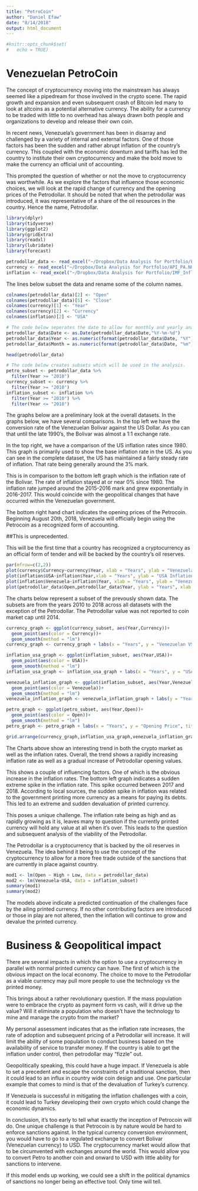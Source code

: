 ```yaml
---
title: "PetroCoin"
author: "Daniel Efaw"
date: "8/14/2018"
output: html_document
---
```


```r
#knitr::opts_chunk$set(
#	echo = TRUE)

```
# Venezuelan PetroCoin 

The concept of cryptocurrency moving into the mainstream has always seemed like a pipedream for those involved in the crypto scene. The rapid growth and expansion and even subsequent crash of Bitcoin led many to look at altcoins as a potential alternative currency. The ability for a currency to be traded with little to no overhead has always drawn both people and organizations to develop and release their own coin. 

In recent news, Venezuela’s government has been in disarray and challenged by a variety of internal and external factors. One of those factors has been the sudden and rather abrupt inflation of the country’s currency. This coupled with the economic downturn and tariffs has led the country to institute their own cryptocurrency and make the bold move to make the currency an official unit of accounting.  

This prompted the question of whether or not the move to cryptocurrency was worthwhile. As we explore the factors that influence those economic choices, we will look at the rapid change of currency and the opening prices of the Petrodollar. It should be noted that when the petrodollar was introduced, it was representative of a share of the oil resources in the country. Hence the name, Petrodollar.

```r
library(dplyr)
library(tidyverse)
library(ggplot2)
library(gridExtra)
library(readxl)
library(lubridate)
library(forecast)
```



```r
petrodollar_data <- read_excel("~/Dropbox/Data Analysis for Portfolio/Petrodollar Data.xls")
currency <- read_excel("~/Dropbox/Data Analysis for Portfolio/API_PA.NUS.FCRF_DS2_en_excel_v2_10034086.xls")
inflation <- read_excel("~/Dropbox/Data Analysis for Portfolio/IMF_Inflation.xls")
```
The lines below subset the data and rename some of the column names. 
```r
colnames(petrodollar_data)[2] <- "Open"
colnames(petrodollar_data)[5] <- "Close"
colnames(currency)[1] <- "Year"
colnames(currency)[2] <- "Currency"
colnames(inflation)[2] <- "USA"

# The code below seperates the date to allow for monthly and yearly analysis of the changes.
petrodollar_data$Date <- as.Date(petrodollar_data$Date,"%Y-%m-%d")
petrodollar_data$Year <- as.numeric(format(petrodollar_data$Date, "%Y"))
petrodollar_data$Month = as.numeric(format(petrodollar_data$Date, "%m"))

head(petrodollar_data)

# The code below creates subsets which will be used in the analysis.
petro_subset <- petrodollar_data %>%
  filter(Year >= "2010") 
currency_subset <- currency %>%
  filter(Year >= "2010")
inflation_subset <- inflation %>%
  filter(Year >= "2010") %>%
  filter(Year <= "2018")
```
The graphs below are a preliminary look at the overall datasets. In the graphs below, we have several comparisons. In the top left we have the conversion rate of the Venezuelan Bolivar against the US Dollar. As you can that until the late 1990's, the Bolivar was almost a 1:1 exchange rate. 

In the top right, we have a comparison of the US inflation rates since 1980. This graph is primarily used to show the base inflation rate in the US. As you can see in the complete dataset, the US has maintained a fairly steady rate of inflation. That rate being generally around the 3% mark. 

This is in comparison to the bottom left graph which is the inflation rate of the Bolivar. The rate of inflation stayed at or near 0% since 1980. The inflation rate jumped around the 2015-2016 mark and grew exponentially in 2016-2017. This would coincide with the geopolitical changes that have occurred within the Venezuelan government. 

The bottom right hand chart indicates the opening prices of the Petrocoin. Beginning August 20th, 2018, Venezuela will officially begin using the Petrocoin as a recognized form of accounting. 

##This is unprecedented. 

This will be the first time that a country has recognized a cryptocurrency as an official form of tender and will be backed by the country's oil reserves.
 
```r
par(mfrow=c(2,2))
plot(currency$Currency~currency$Year, xlab = "Years", ylab = "Venezuelan Currency VS US Dollar", main = "Venezuelan Bolivar vs USD")
plot(inflation$USA~inflation$Year,xlab = "Years", ylab = "USA Inflation Rates", main = "US Inflation")
plot(inflation$Venezuela~inflation$Year, xlab = "Years", ylab = "Venezuela Inflation Rates", main = "Venezuelan Bolivar Inflation Rate")
plot(petrodollar_data$Open,petrodollar_data$Year, ylab = "Years", xlab = "PetroCurrency Opening Price", main = "Petrocoin Opening Price")
```

The charts below represent a subset of the prevously shown data. The subsets are from the years 2010 to 2018 across all datasets with the exception of the Petrodollar. The Petrodollar value was not reported to coin market cap until 2014.  
```r
currency_graph <- ggplot(currency_subset, aes(Year,Currency))+
  geom_point(aes(color = Currency))+
  geom_smooth(method = "lm")
currency_graph <- currency_graph + labs(x = "Years", y = "Venezuelan VS US", title = "Venezuelan Currency VS US Dollar")

inflation_usa_graph <- ggplot(inflation_subset, aes(Year,USA))+
  geom_point(aes(color = USA))+
  geom_smooth(method = "lm")
inflation_usa_graph <- inflation_usa_graph + labs(x = "Years", y = "USA Inflation Rates", title = "US Inflation Rates over the years")

venezuela_inflation_graph <- ggplot(inflation_subset, aes(Year,Venezuela))+
  geom_point(aes(color = Venezuela))+
  geom_smooth(method = "lm")
venezuela_inflation_graph <- venezuela_inflation_graph + labs(y = "Years", x = "Venezuela Inflation Rates", title = "Venezuelan Inflation Rates since 2010")

petro_graph <- ggplot(petro_subset, aes(Year,Open))+
  geom_point(aes(color = Open))+
  geom_smooth(method = "lm")
petro_graph <- petro_graph + labs(x = "Years", y = "Opening Price", title = "Petrodollar Cryptocurrency Opening Price")

grid.arrange(currency_graph,inflation_usa_graph,venezuela_inflation_graph,petro_graph)

```

The Charts above show an interesting trend in both the crypto market as well as the inflation rates. Overall, the trend shows a rapidly increasing inflation rate as well as a gradual increase of Petrodollar opening values. 

This shows a couple of influencing factors. One of which is the obvious increase in the inflation rates. The bottom left graph indicates a sudden extreme spike in the inflation rate. This spike occurred between 2017 and 2018. According to local sources, the sudden spike in inflation was related to the government printing more currency as a means for paying its debts. This led to an extreme and sudden devaluation of printed currency. 

This poses a unique challenge. The inflation rate being as high and as rapidly growing as it is, leaves many to question if the currently printed currency will hold any value at all when it's over. This leads to the question and subsequent analysis of the viability of the Petrodollar. 

The Petrodollar is a cryptocurrency that is backed by the oil reserves in Venezuela. The idea behind it being to use the concept of the cryptocurrency to allow for a more free trade outside of the sanctions that are currently in place against country. 





```r
mod1 <- lm(Open ~ High + Low, data = petrodollar_data)
mod2 <- lm(Venezuela~USA, data = inflation_subset)
summary(mod1)
summary(mod2)
```

The models above indicate a predicted continuation of the challenges face by the ailing printed currency. If no other contributing factors are introduced or those in play are not altered, then the inflation will continue to grow and devalue the printed currency.


# Business & Geopolitical impact

There are several impacts in which the option to use a cryptocurrency in parallel with normal printed currency can have. The first of which is the obvious impact on the local economy. The choice to move to the Petrodollar as a viable currency may pull more people to use the technology vs the printed money. 

  This brings about a rather revolutionary question. If the mass population were to embrace the crypto as payment form vs cash, will it drive up the value? Will it eliminate a population who doesn't have the technology to mine and manage the crypto from the market? 

My personal assessment indicates that as the inflation rate increases, the rate of adoption and subsequent pricing of a Petrodollar will increase. It will limit the ability of some population to conduct business based on the availability of service to transfer money. If the country is able to get the inflation under control, then petrodollar may "fizzle" out. 

Geopolitically speaking, this could have a huge impact. If Venezuela is able to set a precedent and escape the constraints of a traditional sanction, then it could lead to an influx in country wide coin design and use. One particular example that comes to mind is that of the devaluation of Turkey's currency. 

If Venezuela is successful in mitigating the inflation challenges with a coin, it could lead to Turkey developing their own crypto which could change the economic dynamics. 

In conclusion, it’s too early to tell what exactly the inception of Petrocoin will do. One unique challenge is that Petrocoin is by nature would be hard to enforce sanctions against. In the typical currency conversion environment, you would have to go to a regulated exchange to convert Bolivar (Venezuelan currency) to USD. The cryptocurrency market would allow that to be circumvented with exchanges around the world. This would allow you to convert Petro to another coin and onward to USD with little ability for sanctions to intervene. 

If this model ends up working, we could see a shift in the political dynamics of sanctions no longer being an effective tool. Only time will tell.

